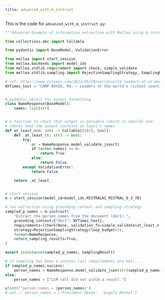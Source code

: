 ```yaml
---
title: advanced_with_m_instruct
---
```


This is the code for `advanced_with_m_instruct.py`:
<CodeGroup>

```python Python
"""Advanced Example of information extraction with Mellea using m.instruct() and constraints."""

from collections.abc import Callable

from pydantic import BaseModel, ValidationError

from mellea import start_session
from mellea.backends import model_ids
from mellea.stdlib.requirement import check, simple_validate
from mellea.stdlib.sampling import RejectionSamplingStrategy, SamplingResult

# ref: https://www.nytimes.com/2012/05/20/world/world-leaders-at-us-meeting-urge-growth-not-austerity.html
NYTimes_text = "CAMP DAVID, Md. — Leaders of the world's richest countries banded together on Saturday to press Germany to back more pro-growth policies to halt the deepening debt crisis in Europe, as President Obama for the first time gained widespread support for his argument that Europe, and the United States by extension, cannot afford Chancellor Angela Merkel's one-size-fits-all approach emphasizing austerity."


# pydantic object for output formatting
class NameResponse(BaseModel):
    names: list[str]


# a function to check that output is parsable (which it should) and
# checks that the output contains at least n names
def at_least_n(n: int) -> Callable[[str], bool]:
    def _at_least_(t: str) -> bool:
        try:
            nr = NameResponse.model_validate_json(t)
            if len(nr.names) >= n:
                return True
            else:
                return False
        except ValidationError:
            return False

    return _at_least_


# start session
m = start_session(model_id=model_ids.MISTRALAI_MISTRAL_0_3_7B)

# run extraction using grounding context and sampling strategy
sampled_p_names = m.instruct(
    "Extract the person names from the document (doc1).",
    grounding_context={"doc1": NYTimes_text},
    requirements=[check(None, validation_fn=simple_validate(at_least_n(2)))],
    strategy=RejectionSamplingStrategy(loop_budget=5),
    format=NameResponse,
    return_sampling_results=True,
)

assert isinstance(sampled_p_names, SamplingResult)

# if sampling has been a success (all requirements are met)...
if sampled_p_names.success:
    person_names = NameResponse.model_validate_json(str(sampled_p_names.result)).names
else:
    person_names = ["LLM call did not yield a result."]

print(f"person_names = {person_names}")
# out ~: person_names = ['President Obama', 'Angela Merkel']

```
</CodeGroup>

